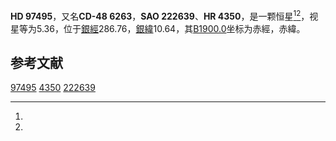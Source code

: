 {{Starbox begin
| name = HD 97495
}}
{{Starbox observe
| epoch = [[J2000.0|J2000.0]]
| constell = {{星座名待查}}<ref name=SIMBAD>{{cite web
 | url=http://simbad.u-strasbg.fr/simbad/sim-id?Ident=HR+4350
 | title =Pulsating variable Star
 | publisher=Centre de Données astronomiques de Strasbourg
 | work=SIMBAD
 | accessdate=2012-07-13}}</ref><ref name=DATA>{{cite web
 | url=http://vizier.u-strasbg.fr/viz-bin/VizieR-5?-out.add=.&-source=5050&-corr=PK=HR&-out.max=9999&HR=4350
 | title=VizieR Detailed Page
 | accessdate=2012-07-13
 | archive-date=2016-03-04
 | archive-url=https://web.archive.org/web/20160304232433/http://vizier.u-strasbg.fr/viz-bin/VizieR-5?-out.add=.&-source=5050&-corr=PK=HR&-out.max=9999&HR=4350
 | dead-url=no
 }}</ref>
| 星官 = 
| ra = {{RA|11|12|33.1}}<ref name=SIMBAD /><ref name=DATA />
| dec = {{DEC|-49|6|4}}<ref name=SIMBAD /><ref name=DATA />
| appmag_v = 5.36<ref name=SIMBAD /><ref name=DATA />
}}
{{Starbox character
| class = A3IV-V<ref name=SIMBAD /><ref name=DATA />
| b-v = 0.18<ref name=SIMBAD /><ref name=DATA />
| u-b = <ref name=SIMBAD /><ref name=DATA />
| r-i = <ref name=SIMBAD /><ref name=DATA />
| variable = 
}}
{{Starbox astrometry
| radial_v = 
| prop_mo_ra = -10
| parallax = 
| p_error = 
}}
{{Starbox catalog
| names =CD-48 6263，[[SAO星表|SAO]] 222639，[[HD星表|HD]] 97495，[[HR星表|HR]] 4350}}
{{Starbox reference |Simbad=HR+4350}}
{{Starbox end}}

'''HD 97495'''，又名'''CD-48 6263'''，'''SAO 222639'''、'''HR 4350'''，是一颗恒星<ref name=SIMBAD /><ref name=DATA />，视星等为5.36，位于[[銀道座標系|銀經]]286.76，[[銀道座標系|銀緯]]10.64，其[[B1900.0|B1900.0]]坐标为赤經{{RA|11|7|59.6}}，赤緯{{DEC|-48|10.64|29}}。

== 参考文献 ==
{{reflist}}

{{star-stub}}

[[Category:HD和HDE天體|97495]]
[[Category:HR天體|4350]]
[[Category:SAO天體|222639]]